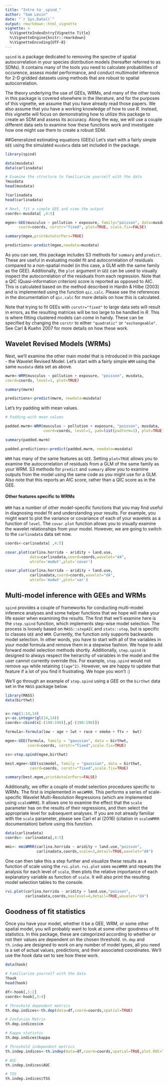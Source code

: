 ---
title: "Intro to _spind_"
author: "Sam Levin"
date: "`r Sys.Date()`"
output: rmarkdown::html_vignette
vignette: >
  %\VignetteIndexEntry{Vignette Title}
  %\VignetteEngine{knitr::rmarkdown}
  %\VignetteEncoding{UTF-8}
---

`spind` is a package dedicated to removing the spectre of spatial autocorrelation in your species distribution
models (hereafter referred to as SDMs). It contains many of the tools you need to calculate probabilities of occurence, assess model performance, and conduct multimodel inference for 2-D gridded datasets using methods that are robust to spatial autocorrelation. 

The theory underlying the use of GEEs, WRMs, and many of the other tools in this package is covered elsewhere in the literature, and for the purposes of this vignette, we assume that you have already read those papers. We also assume that you have a working knowledge of how to use _R_. Instead, this vignette will focus on demonstrating how to utilize this package to create an SDM and assess its accuracy. Along the way, we will use a couple different data sets to examine how these functions work and investigate how one might use them to create a robust SDM.

##Generalized estimating equations (GEEs)
Let's start with a fairly simple `GEE` using the simulated `musdata` data set included in the package. 


```{r, echo=FALSE}
library(spind)
```

```{r GEE Data Infiling, eval=FALSE}
data(musdata)
data(carlinadata)

# Examine the structure to familiarize yourself with the data
?musdata
head(musdata)

?carlinadata
head(carlinadata)

```


```{r GEE Example, fig.width=5,fig.height=5}
# Next, fit a simple GEE and view the output
coords<-musdata[ ,4:5]

mgee<-GEE(musculus ~ pollution + exposure, family="poisson", data=musdata,
      coord=coords, corstr="fixed", plot=TRUE, scale.fix=FALSE)

summary(mgee,printAutoCorPars=TRUE)

predictions<-predict(mgee,newdata=musdata)
```

As you can see, this package includes S3 methods for `summary` and `predict`. These are useful in evaluating model fit and autocorrelation of residuals compared to a non-spatial model (in this case, a GLM with the same family as the GEE). Additionally, the `plot` argument in `GEE` can be used to visually inspect the autocorrelation of the residuals from each regression. Note that a QIC (Quasi-information criterion) score is reported as opposed to AIC. This is calculated based on the method described in Hardin & Hilbe (2003) and is implemented using the function `qic.calc`. Please see the references in the documentation of `qic.calc` for more details on how this is calculated.

Note that trying to fit GEEs with `corstr="fixed"` to large data sets will result in errors, as the resulting matrices will be too large to be handled in _R_. This is where fitting clustered models can come in handy. These can be specified by changing the `corstr` to either `"quadratic"` or `"exchangeable"`. See Carl & Kuehn 2007 for more details on how these work. 


## Wavelet Revised Models (WRMs)
Next, we'll examine the other main model that is introduced in this package - the Wavelet Revised Model. Let's start with a fairly simple `WRM` using the same `musdata` data set as above. 

```{r, fig.width=5, fig.height=5}


mwrm<-WRM(musculus ~ pollution + exposure, "poisson", musdata,
coord=coords, level=1, plot=TRUE)

summary(mwrm)

predictions<-predict(mwrm, newdata=musdata)

```

Let's try padding with mean values.

```{r, fig.width=5, fig.height=5}

# Padding with mean values

padded.mwrm<-WRM(musculus ~ pollution + exposure, "poisson", musdata,
                 coord=coords, level=1, pad=list(padform=1), plot=TRUE)

summary(padded.mwrm)

padded.predictions<-predict(padded.mwrm, newdata=musdata)

```

`WRM` has many of the same features as `GEE`. Setting `plot=TRUE` allows you to examine the autocorrelation of residuals from a GLM of the same family as your WRM. S3 methods for `predict` and `summary` allow you to examine outputs from the model using the same code as you might use for a GLM. Also note that this reports an AIC score, rather than a QIC score as in the GEE. 

#### Other features specific to WRMs

`WRM` has a number of other model-specific functions that you may find useful in diagnosing model fit and understanding your results. For example, you might want to plot the variance or covariance of each of your wavelets as a function of `level`. The `covar.plot` function allows you to visually examine the wavelet relationships from your model. However, we are going to switch to the `carlinadata` data set now.

```{r, fig.width=5, fig.height=5}

coords<-carlinadata[ ,4:5]

covar.plot(carlina.horrida ~ aridity + land.use,
           data=carlinadata,coord=coords,wavelet="d4",
           wtrafo='modwt',plot='covar')

covar.plot(carlina.horrida ~ aridity + land.use,
           carlinadata,coord=coords,wavelet="d4",
           wtrafo='modwt',plot='var')

```


## Multi-model inference with GEEs and WRMs
`spind` provides a couple of frameworks for conducting multi-model inference analyses and some helper functions that we hope will make your life easier when examining the results. The first that we'll examine here is the `step.spind` function, which implements step-wise model selection. The process is loosely based on `MASS::stepAIC` and `stats::step`, but is specific to classes `GEE` and `WRM`. Currently, the function only supports backwards model selection. In other words, you have to start with all of the variables in your model formula and remove them in a stepwise fashion. We hope to add forward model selection methods shortly. Additionally, `step.spind` is designed to always respect the heirarchy of variables in the model and the user cannot currently override this. For example, `step.spind` would not remove `age` while retaining `I(age^2)`. However, we are happy to update that feature if a lot of you find it frustrating. We hope you won't :)

We'll go through an example of `step.spind` using a GEE on the `birthwt` data set in the `MASS` package below.

```{r}

library(MASS)
data(birthwt)


x<-rep(1:14,14)
y<-as.integer(gl(14,14))
coords<-cbind(x[-(190:196)],y[-(190:196)])

formula<-formula(low ~ age + lwt + race + smoke + ftv +  bwt)

mgee<-GEE(formula, family = "gaussian", data = birthwt,
          coord=coords, corstr="fixed",scale.fix=TRUE)

ss<-step.spind(mgee,birthwt)

best.mgee<-GEE(ss$model, family = "gaussian", data = birthwt,
           coord=coords, corstr="fixed",scale.fix=TRUE)

summary(best.mgee,printAutoCorPars=FALSE)

```

Additionally, we offer a couple of model selection procedures specific to WRMs. The first is implemented in `mmiWMRR`. This performs a series of scale-specific Wavelet Multi-Resolution Regressions (which are implemented using `scaleWMRR`). It allows one to examine the effect that the `scale` parameter has on the results of their regressions, and then select the appropriate level for subsequent analyses. If you are not already familiar with the `scale` parameter, please see Carl et al (2016) (citation in `scaleWMRR` documentation) before using this function. 

```{r}

data(carlinadata)
coords<- carlinadata[,4:5]

mmi<- mmiWMRR(carlina.horrida ~ aridity + land.use,"poisson",
              carlinadata,coords,scale=3,detail=TRUE,wavelet="d4")

```

One can then take this a step further and visualize these results as a function of scale using the `rvi.plot`. `rvi.plot` uses `mmiWMRR` and repeats the analysis for each level of `scale`, then plots the relative importance of each explanatory variable as function of `scale`. It will also print the resulting model selection tables to the console. 

```{r, fig.width=5, fig.height=5}

rvi.plot(carlina.horrida ~ aridity + land.use,"poisson",
         carlinadata,coords,maxlevel=4,detail=TRUE,wavelet="d4")

```


## Goodness of fit statistics

Once you have your model, whether it be a GEE, WRM, or some other spatial model, you will probably want to look at some other goodness of fit statistics. In this package, these are categorized according to whether or not their values are dependent on the chosen threshold. `th.dep` and `th.indep` are designed to work on any number of model types, all you need is a set of actual values, predictions, and their associated coordinates. We'll use the _hook_ data set to see how these work. 

```{r, eval = FALSE}
data(hook)

# Familiarize yourself with the data
?hook
head(hook)

```


```{r Spatial Indices Example, fig.width=5,fig.height=5,collapes=TRUE,comment="#>"}

df<-hook[,1:2]
coords<-hook[,3:4]

# Threshold dependent metrics
th.dep.indices<-th.dep(data=df,coord=coords,spatial=TRUE)

# Confusion Matrix
th.dep.indices$cm

# Kappa statistic
th.dep.indices$kappa

# Threshold independent metrics
th.indep.indices<-th.indep(data=df,coord=coords,spatial=TRUE,plot.ROC=TRUE)

# AUC
th.indep.indices$AUC

# TSS
th.indep.indices$TSS



```



